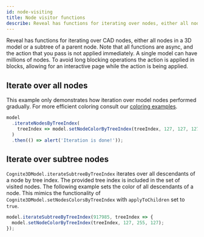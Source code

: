 ```yaml
---
id: node-visiting
title: Node visitor functions
describe: Reveal has functions for iterating over nodes, either all nodes in a 3D model or a subtree of a parent node.
---
```



Reveal has functions for iterating over CAD nodes, either all nodes in a 3D model or a subtree of a parent node.
Note that all functions are async, and the action that you pass is not applied immediately. A single model can
have millions of nodes. To avoid long blocking operations the action is applied in blocks, allowing for an
interactive page while the action is being applied.

<DemoWrapper name="Cognite3DViewerDemo" />

## Iterate over all nodes

This example only demonstrates how iteration over model nodes performed gradually.
For more efficient coloring consult our [coloring examples](./cad-colors.mdx).

```jsx runnable-1x
model
  .iterateNodesByTreeIndex(
    treeIndex => model.setNodeColorByTreeIndex(treeIndex, 127, 127, 127)
  )
  .then(() => alert('Iteration is done!'));
```

## Iterate over subtree nodes

`Cognite3DModel.iterateSubtreeByTreeIndex` iterates over all descendants of a node by tree index. The provided
tree index is included in the set of visited nodes. The following example sets the color of all descendants of
a node. This mimics the functionality of `Cognite3DModel.setNodesColorsByTreeIndex` with `applyToChildren`
set to `true`.

```jsx runnable-1x
model.iterateSubtreeByTreeIndex(917985, treeIndex => {
  model.setNodeColorByTreeIndex(treeIndex, 127, 255, 127);
});
```
